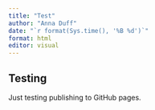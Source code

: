 ```yaml
---
title: "Test"
author: "Anna Duff"
date: "`r format(Sys.time(), '%B %d')`"
format: html
editor: visual
---
```


## Testing

Just testing publishing to GitHub pages.

